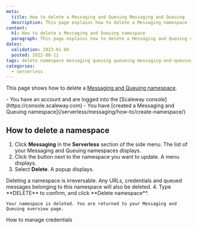 ```yaml
---
meta:
  title: How to delete a Messaging and Queuing Messaging and Queuing
  description: This page explains how to delete a Messaging namespace
content:
  h1: How to delete a Messaging and Queuing namespace
  paragraph: This page explains how to delete a Messaging and Queuing namespace
dates:
  validation: 2023-01-04
  posted: 2022-08-11
tags: delete namespace messaging queuing queueing messaging-and-queuing name-space 
categories:
  - serverless 
---
```


This page shows how to delete a [Messaging and Queuing namespace](/serverless/messaging/concepts#namespace).

<Macro id="iam-requirements" />

<Message type="requirement">
  - You have an account and are logged into the [Scaleway console](https://console.scaleway.com)
  - You have [created a Messaging and Queuing namespace](/serverless/messaging/how-to/create-namespace/)
</Message>

## How to delete a namespace

1. Click **Messaging** in the **Serverless** section of the side menu. The list of your Messaging and Queuing namespaces displays.
2. Click the <Icon name="more" /> button next to the namespace you want to update. A menu displays.
    <Lightbox src="scaleway-namespace-menu.webp" alt="" />
3. Select **Delete**. A popup displays.
    <Lightbox src="scaleway-delete-namespace.webp" alt="" />

  <Message type="important">
    Deleting a namespace is irreversable. Any URLs, credentials and queued messages belonging to this namespace will also be deleted.
  </Message>
4. Type **DELETE** to confirm, and click **Delete namespace**.

    Your namespace is deleted. You are returned to your Messaging and Queuing overview page.


<Navigation title="See Also">
  <PreviousButton to="/serverless/messaging/how-to/manage-credentials/">How to manage credentials</PreviousButton>
</Navigation>
